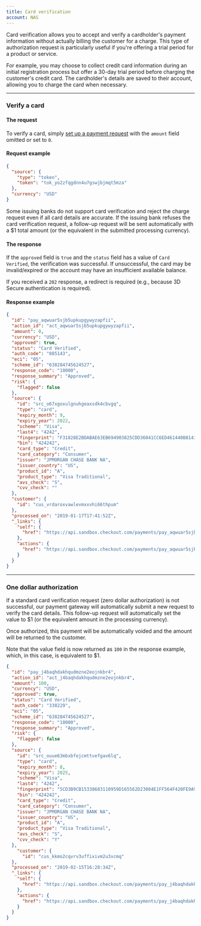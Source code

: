 ```yaml
---
title: Card verification
account: NAS
---
```


Card verification allows you to accept and verify a cardholder's payment information without actually billing the customer for a charge. This type of authorization request is particularly useful if you're offering a trial period for a product or service.

For example, you may choose to collect credit card information during an initial registration process but offer a 30-day trial period before charging the customer's credit card. The cardholder's details are saved to their account, allowing you to charge the card when necessary.

---

### Verify a card

#### The request

To verify a card, simply [set up a payment request](/payments/accept-payments/request-a-payment) with the `amount` field omitted or set to `0`.

#### Request example

```json
{
  "source": {
    "type": "token",
    "token": "tok_yo2zfqgdnn4u7gswjbjmqt5mza"
  },
  "currency": "USD"
}
```
<TipBox variant="warning">

Some issuing banks do not support card verification and reject the charge request even if all card details are accurate. If the issuing bank refuses the card verification request, a follow-up request will be sent automatically with a $1 total amount (or the equivalent in the submitted processing currency).

</TipBox>

#### The response 

If the `approved` field is `true` and the `status` field has a value of `Card Verified`, the verification was successful. If unsuccessful, the card may be invalid/expired or the account may have an insufficient available balance.

If you received a `202` response, a redirect is required (e.g., because 3D Secure authentication is required).

#### Response example

```json
{
  "id": "pay_aqwuar5sjb5upkupgywyzapfii",
  "action_id": "act_aqwuar5sjb5upkupgywyzapfii",
  "amount": 0,
  "currency": "USD",
  "approved": true,
  "status": "Card Verified",
  "auth_code": "085143",
  "eci": "05",
  "scheme_id": "638284745624527",
  "response_code": "10000",
  "response_summary": "Approved",
  "risk": {
    "flagged": false
  },
  "source": {
    "id": "src_o67xgoxulgnuhgeaxsdk4cbvgq",
    "type": "card",
    "expiry_month": 9,
    "expiry_year": 2022,
    "scheme": "Visa",
    "last4": "4242",
    "fingerprint": "F31828E2BDABAE63EB694903825CDD36041CC6ED461440B81415895855502832",
    "bin": "424242",
    "card_type": "Credit",
    "card_category": "Consumer",
    "issuer": "JPMORGAN CHASE BANK NA",
    "issuer_country": "US",
    "product_id": "A",
    "product_type": "Visa Traditional",
    "avs_check": "S",
    "cvv_check": ""
  },
  "customer": {
    "id": "cus_vrdaroxvawlevmxxvhi66thpum"
  },
  "processed_on": "2019-01-17T17:41:52Z",
  "_links": {
    "self": {
      "href": "https://api.sandbox.checkout.com/payments/pay_aqwuar5sjb5upkupgywyzapfii"
    },
    "actions": {
      "href": "https://api.sandbox.checkout.com/payments/pay_aqwuar5sjb5upkupgywyzapfii/actions"
    }
  }
}
```

---

### One dollar authorization

If a standard card verification request (zero dollar authorization) is not successful, our payment gateway will automatically submit a new request to verify the card details. This follow-up request will automatically set the value to $1 (or the equivalent amount in the processing currency).

Once authorized, this payment will be automatically voided and the amount will be returned to the customer.

<TipBox variant="info">

Note that the value field is now returned as `100` in the response example, which, in this case, is equivalent to $1.

</TipBox>

```json
{
  "id": "pay_j4baqhdakhqudmzne2eojnkbr4",
  "action_id": "act_j4baqhdakhqudmzne2eojnkbr4",
  "amount": 100,
  "currency": "USD",
  "approved": true,
  "status": "Card Verified",
  "auth_code": "338229",
  "eci": "05",
  "scheme_id": "638284745624527",
  "response_code": "10000",
  "response_summary": "Approved",
  "risk": {
    "flagged": false
  },
  "source": {
    "id": "src_ouue63mbxbfejcmttvefgav6lq",
    "type": "card",
    "expiry_month": 8,
    "expiry_year": 2025,
    "scheme": "Visa",
    "last4": "4242",
    "fingerprint": "5CD3B9CB15338683110959D165562D23084E1FF564F420FE9A990DF0BCD093FC",
    "bin": "424242",
    "card_type": "Credit",
    "card_category": "Consumer",
    "issuer": "JPMORGAN CHASE BANK NA",
    "issuer_country": "US",
    "product_id": "A",
    "product_type": "Visa Traditional",
    "avs_check": "S",
    "cvv_check": "Y"
  },
    "customer": {
      "id": "cus_kkmo2cqvrv3uffixivm2u3vcmq"
  },
  "processed_on": "2019-02-15T16:28:34Z",
  "_links": {
    "self": {
      "href": "https://api.sandbox.checkout.com/payments/pay_j4baqhdakhqudmzne2eojnkbr4"
    },
    "actions": {
      "href": "https://api.sandbox.checkout.com/payments/pay_j4baqhdakhqudmzne2eojnkbr4/actions"
    }
  }
}
```



